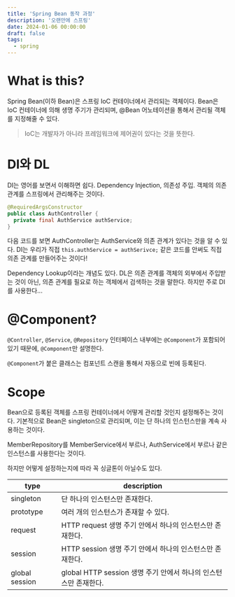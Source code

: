 ```yaml
---
title: 'Spring Bean 동작 과정'
description: '오랜만에 스프링'
date: 2024-01-06 00:00:00
draft: false
tags:
  - spring
---
```


# What is this?

Spring Bean(이하 Bean)은 스프링 IoC 컨테이너에서 관리되는 객체이다. Bean은 IoC 컨테이너에 의해 생명 주기가 관리되며, @Bean 어노테이션을 통해서 관리될 객체를 지정해줄 수 있다.

> IoC는 개발자가 아니라 프레임워크에 제어권이 있다는 것을 뜻한다.

# DI와 DL

DI는 영어를 보면서 이해하면 쉽다. Dependency Injection, 의존성 주입. 객체의 의존 관계를 스프링에서 관리해주는 것이다.

```java
@RequiredArgsConstructor
public class AuthController {
  private final AuthService authService;
}
```

다음 코드를 보면 AuthController는 AuthService와 의존 관계가 있다는 것을 알 수 있다.
DI는 우리가 직접 `this.authService = authSerivce;` 같은 코드를 안써도 직접 의존 관계를 만들어주는 것이다!

Dependency Lookup이라는 개념도 있다. DL은 의존 관계를 객체의 외부에서 주입받는 것이 아닌, 의존 관계를 필요로 하는 객체에서 검색하는 것을 말한다.
하지만 주로 DI를 사용한다...

# @Component?

`@Controller`, `@Service`, `@Repository` 인터페이스 내부에는 `@Component`가 포함되어있기 때문에,
`@Component`만 설명한다.

`@Component`가 붙은 클래스는 컴포넌트 스캔을 통해서 자동으로 빈에 등록된다.

# Scope

Bean으로 등록된 객체를 스프링 컨테이너에서 어떻게 관리할 것인지 설정해주는 것이다.
기본적으로 Bean은 singleton으로 관리되며, 이는 단 하나의 인스턴스만을 계속 사용하는 것이다.

MemberRepository를 MemberService에서 부르나, AuthService에서 부르나 같은 인스턴스를 사용한다는 것이다.

하지만 어떻게 설정하는지에 따라 꼭 싱글톤이 아닐수도 있다.

|type|description|
|---|---|
|singleton|단 하나의 인스턴스만 존재한다.|
|prototype|여러 개의 인스턴스가 존재할 수 있다.|
|request|HTTP request 생명 주기 안에서 하나의 인스턴스만 존재한다.|
|session|HTTP session 생명 주기 안에서 하나의 인스턴스만 존재한다.|
|global session|global HTTP session 생명 주기 안에서 하나의 인스턴스만 존재한다.|